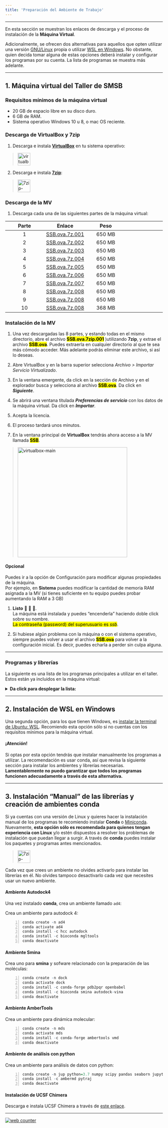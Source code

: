 ```yaml
---
title: 'Preparación del Ambiente de Trabajo'
---
```

***


En esta sección se muestran los enlaces de descarga y el proceso de instalación de la **Máquina Virtual**.

Adicionalmente, se ofrecen dos alternativas para aquellos que opten utilizar una versión [GNU/Linux](#instalación-manual-de-las-librerías-y-creación-de-ambientes-conda) propia o utilizar [WSL en Windows](#instalación-de-wsl-en-windows).
No obstante, quien decida tomar alguna de estas opciones deberá instalar y configurar los programas por su cuenta. La lista de programas se muestra más adelante.


***
## 1. Máquina virtual del Taller de SMSB 

### Requisitos mínimos de la máquina virtual
- 20 GB de espacio libre en su disco duro.
- 6 GB de RAM.
- Sistema operativo Windows 10 u 8, o mac OS reciente.

### Descarga de VirtualBox y 7zip

1. Descarga e instala **[VirtualBox](https://www.virtualbox.org/wiki/Downloads)** en tu sistema operativo:

> <a href="https://www.virtualbox.org/wiki/Downloads">
    <img src="https://www.virtualbox.org/graphics/button61.png" alt="virtualbox-link" height="40"/>
</a>

2. Descarga e instala **[7zip](https://7zip.es/)**:

> <a href="https://7zip.es/">
    <img src="https://upload.wikimedia.org/wikipedia/commons/thumb/f/f2/7ziplogo.svg/1280px-7ziplogo.svg.png" alt="7zip-link" height="40"/>
</a>

### Descarga de la MV

1. Descarga cada una de las siguientes partes de la máquina virtual:

<center>
| Parte      | Enlace | Peso | |
| :-----------: | :-----------: | :-----------: | :-----------: |
| 1      | [SSB.ova.7z.001](https://drive.google.com/file/d/1chN6ToCWuBU9_bwZdV3yZz-zp48NLmp0/view?usp=sharing)       | 650 MB | |
| 2      | [SSB.ova.7z.002](https://drive.google.com/file/d/1MYJVHYptkjdIUHiWCJzZlSUxTI8gsqqs/view?usp=sharing)       | 650 MB | |
| 3      | [SSB.ova.7z.003](https://drive.google.com/file/d/1YIwrOqb4xxVI-uZP5ntGvznUiERV-b_0/view?usp=sharing)       | 650 MB | |
| 4      | [SSB.ova.7z.004](https://drive.google.com/file/d/1ZBrM0OTmaCXne8r_SXfhsx0NLizGBU7Z/view?usp=sharing)       | 650 MB | |
| 5      | [SSB.ova.7z.005](https://drive.google.com/file/d/115bO5OkkugGpkgfEW6WuH3uxRsrY4wlM/view?usp=sharing)       | 650 MB | |
| 6      | [SSB.ova.7z.006](https://drive.google.com/file/d/1-Vq74up40Q4TBI5pJJlRYE2OmZeCnZPG/view?usp=sharing)       | 650 MB | |
| 7      | [SSB.ova.7z.007](https://drive.google.com/file/d/1M7ZI_6b8tCxxIQoworqhP3PpaQitj2G3/view?usp=sharing)       | 650 MB | |
| 8      | [SSB.ova.7z.008](https://drive.google.com/file/d/1fsmdFGb1zdlNY-RvDWE78eD3YAde62pC/view?usp=sharing)       | 650 MB | |
| 9      | [SSB.ova.7z.008](https://drive.google.com/file/d/1DVxzjTxX-dGkgbBa7AbjexuIGpI7PEsh/view?usp=sharing)       | 650 MB | |
| 10     | [SSB.ova.7z.008](https://drive.google.com/file/d/1hj7cvCUoRTkyjtFknRglHNeaECgUMW7N/view?usp=sharing)       | 368 MB | |

</center>

### Instalación de la MV

1. Una vez descargadas las 8 partes, y estando todas en el mismo directorio, abre el archivo **<mark>SSB.ova.7zip.001</mark>** )utilizando **7zip**, y extrae el archivo **<mark>SSB.ova</mark>**. Puedes extraerla en cualquier directorio al que te sea más cómodo acceder. Más adelante podrás eliminar este archivo, si así lo deseas.

2. Abre VirtualBox y en la barra superior selecciona *Archivo > Importar Servicio Virtualizado*. 

3. En la ventana emergente, da click en la sección de Archivo y en el explorador busca y selecciona al archivo **<mark>SSB.ova</mark>**. Da click en ***Siguiente***.

4. Se abrirá una ventana titulada ***Preferencias de servicio*** con los datos de la máquina virtual. Da click en ***Importar***.

5. Acepta la licencia.

6.  El proceso tardará unos minutos.

7.  En la ventana principal de **VirtualBox** tendrás ahora acceso a la MV llamada **<mark>SSB</mark>**.

> <a href="https://www.virtualbox.org/wiki/Downloads">
    <img src="./images/vbox_main.png" alt="virtualbox-main" height="350"/>
</a>


<div class="alert alert-dismissible alert-success">
<h4 class="alert-heading">Opcional</h4>
 Puedes ir a la opción de Configuración para modificar algunas propiedades de la máquina.  
  Por ejemplo, en **Sistema** puedes modificar la cantidad de memoria RAM asignada a la MV (si tienes suficiente en tu equipo puedes probar aumentando la RAM a 3 GB)
</div>



1. **Listo**  🎉 🎉 🎉.  
La máquina está instalada y puedes "encenderla" haciendo doble click sobre su nombre.  
<mark>La contraseña (password) del superusuario es <i>ssb</i></mark>.


1.    Si hubiese algún problema con la máquina o con el sistema operativo, siempre puedes volver a usar el archivo **<mark>SSB.ova</mark>** para volver a la configuración inicial. Es decir, puedes echarla a perder sin culpa alguna. 

***
### Programas y librerías 

La siguiente es una lista de los programas principales a utilizar en el taller. Estos están ya incluidos en la máquina virtual:

<details>
<summary><b>Da click para desplegar la lista:</b></summary>
```
- Autodock4
- MGLTools
- Smina
- Open Babel
- Amber Tools
- VMD
- UCSF Chimera 
- VIM
- Sublime
- ZSH
- Conda
  - Python 3.8
    - numpy
    - pandas
    - seaborn
    - jupyter
    - pytraj
```
</details>

***
## 2. Instalación de WSL en Windows
Una segunda opción, para los que tienen Windows, es [instalar la terminal de Ubuntu: WSL](https://ubuntu.com/wsl). Recomiendo esta opción sólo si no cuentas con los requisitos mínimos para la máquina virtual.

<div class="alert alert-dismissible alert-warning">
<h4 class="alert-heading">¡Atención!</h4>
  Si optas por esta opción tendrás que instalar manualmente los programas a utilizar. La recomendación es usar conda, así que revisa la siguiente sección para instalar los ambientes y librerías necesarias.
  <b>Lamentablemente no puedo garantizar que todos los programas funcionen adecuadamente a través de esta alternativa.</b>
</div>


***

## 3. Instalación "Manual" de las librerías y creación de ambientes conda

Si ya cuentas con una versión de Linux y quieres hacer la instalación manual de los programas te recomiendo instalar **Conda** o [Miniconda](https://docs.conda.io/en/latest/miniconda.html).
Nuevamente, **esta opción sólo es recomendada para quienes tengan experiencia con Linux** y/o estén dispuestos a resolver los problemas de instalación que puedan llegar a surgir.
A través de **conda** puedes instalar los paquetes y programas antes mencionados. 

> <a href="https://www.anaconda.com/products/individual">
    <img src="https://assets-cdn.anaconda.com/assets/company/anaconda-logo.png" alt="7zip-link" height="40"/>
</a>

<div class="alert alert-dismissible alert-warning">
  Cada vez que crees un ambiente no olvides activarlo para instalar las librerías en él.
    No olvides tampoco desactivarlo cada vez que necesites usar un nuevo ambiente.
</div>

#### Ambiente Autodock4

Una vez instalado **conda**, crea un ambiente llamado `ad4`:

Crea un ambiente para autodock 4:
```{#numCode .R .numberLines}
conda create -n ad4
conda activate ad4
conda install -c hcc autodock
conda install -c bioconda mgltools
conda deactivate
```

#### Ambiente Smina

Crea uno para **smina** y sofware relacionado con la preparación de las moléculas:

```{#numCode .R .numberLines}
conda create -n dock
conda activate dock
conda install -c conda-forge pdb2pqr openbabel
conda install -c bioconda smina autodock-vina
conda deactivate
```

#### Ambiente AmberTools
Crea un ambiente para dinámica molecular:

```{#numCode .R .numberLines}
conda create -n mds
conda activate mds
conda install -c conda-forge ambertools vmd
conda deactivate
```

#### Ambiente de análisis con python
Crea un ambiente para análisis de datos con python:

```{#numCode .R .numberLines}
conda create -n jup python=3.7 numpy scipy pandas seaborn jupyter
conda install -c ambermd pytraj
conda deactivate
```

#### Instalación de UCSF Chimera
Descarga e instala UCSF Chimera a través de [este enlace](https://www.cgl.ucsf.edu/chimera/download.html).


***

<!-- hitwebcounter Code START -->
<a href="https://www.hitwebcounter.com" target="_blank">
<img src="https://hitwebcounter.com/counter/counter.php?page=7742701&style=0008&nbdigits=5&type=page&initCount=0" title="Free Counter" Alt="web counter"   border="0" /></a>                                    
                                    
                                        
                                          